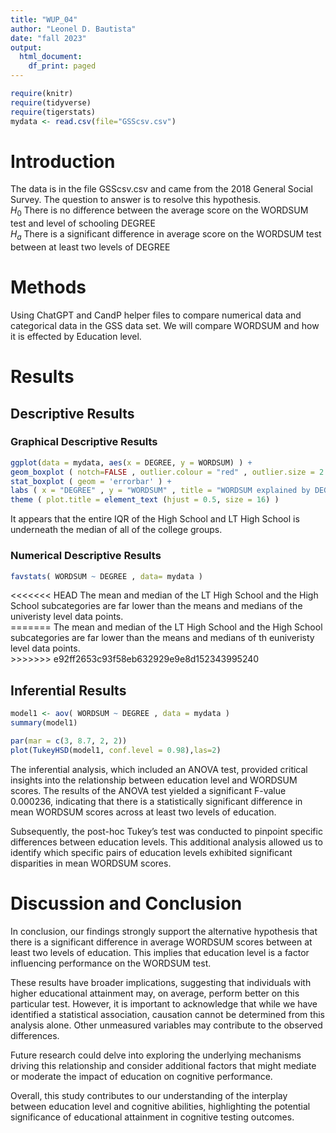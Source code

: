 ```yaml
---
title: "WUP_04"
author: "Leonel D. Bautista"
date: "fall 2023"
output:
  html_document:
    df_print: paged
---
```


```r
require(knitr)
require(tidyverse)
require(tigerstats)
mydata <- read.csv(file="GSScsv.csv")
```

# Introduction

<!--In this section you explain what you are trying to show.  Where did the data come from?  What is the research or other question you are trying to answer?!-->

The data is in the file GSScsv.csv and came from the 2018 General Social Survey.  The question to answer is to resolve this hypothesis.  
$H_0$ There is no difference between the average score on the WORDSUM test and level of schooling DEGREE  
$H_a$ There is a significant difference in average score on the WORDSUM test between at least two levels of DEGREE  

# Methods

<!--Mention that you intend to use chatGPT to the greatest extent possible. Give credit to chatGPT when you use it to create code in your report. Decide on your methods:  use "variable analysis" or other appropriate descriptors.  Make sure to choose at least one graphical method and at least one numerical method.!-->

Using ChatGPT and CandP helper files to compare numerical data and categorical data in the GSS data set. We will compare WORDSUM and how it is effected by Education level.   

# Results

<!--Divide this section into two sub-sections:  One for your descriptive  results and one for your inferential results.!-->

## Descriptive Results

### Graphical Descriptive Results

<!--Graphical results here.  Make sure to show your code.  Provide appropriate labels for axes, giving units if possible, and provide a good title for the graph, too.  Use the graphical results to describe the patterns if any that exist in the data as focused toward the research question!-->

```r
ggplot(data = mydata, aes(x = DEGREE, y = WORDSUM) ) +
geom_boxplot ( notch=FALSE , outlier.colour = "red" , outlier.size = 2 , fill = "darkgray" ) +
stat_boxplot ( geom = 'errorbar' ) +
labs ( x = "DEGREE" , y = "WORDSUM" , title = "WORDSUM explained by DEGREE" ) +
theme ( plot.title = element_text (hjust = 0.5, size = 16) )
```   

It appears that the entire IQR of the High School and LT High School is underneath the median of all of the college groups.   

### Numerical Descriptive Results

<!--Numerical results go here. Use the numerical results to describe the patterns if any that exist in the data as focused toward the research question!-->

```r
favstats( WORDSUM ~ DEGREE , data= mydata )
```

<<<<<<< HEAD
The mean and median of the LT High School and the High School subcategories are far lower than the means and medians of the univeristy level data points.   
=======
The mean and median of the LT High School and the High School subcategories are far lower than the means and medians of th euniveristy level data points.   
>>>>>>> e92ff2653c93f58eb632929e9e8d152343995240

## Inferential Results

<!--State hypothesis clearly.  Make sure your discussion of the inferential test covers all the aspects that the test output produces, such as test statistic, p-value etc.  Make a decision about the null hypothesis, explain the assumptions on which the selected test/procedure was based, and why the chosen procedure satisfys the assumptions and is appropriate to answer the research question!-->

```r
model1 <- aov( WORDSUM ~ DEGREE , data = mydata )
summary(model1)
```
```r
par(mar = c(3, 8.7, 2, 2))
plot(TukeyHSD(model1, conf.level = 0.98),las=2)
```

The inferential analysis, which included an ANOVA test, provided critical insights into the relationship between education level and WORDSUM scores. The results of the ANOVA test yielded a significant F-value 0.000236, indicating that there is a statistically significant difference in mean WORDSUM scores across at least two levels of education.

Subsequently, the post-hoc Tukey's test was conducted to pinpoint specific differences between education levels. This additional analysis allowed us to identify which specific pairs of education levels exhibited significant disparities in mean WORDSUM scores.   


# Discussion and Conclusion

<!--Discussion and conclusion here.  If you found a relationship be sure to consider whether the relationship occurs because one of the variables causes the other, or whether they perhasps are related for some other reason.  Watch the chapter 6 videos from the GeorgeTown videos collection.!-->

In conclusion, our findings strongly support the alternative hypothesis that there is a significant difference in average WORDSUM scores between at least two levels of education. This implies that education level is a factor influencing performance on the WORDSUM test.         

These results have broader implications, suggesting that individuals with higher educational attainment may, on average, perform better on this particular test. However, it is important to acknowledge that while we have identified a statistical association, causation cannot be determined from this analysis alone. Other unmeasured variables may contribute to the observed differences.   

Future research could delve into exploring the underlying mechanisms driving this relationship and consider additional factors that might mediate or moderate the impact of education on cognitive performance.   

Overall, this study contributes to our understanding of the interplay between education level and cognitive abilities, highlighting the potential significance of educational attainment in cognitive testing outcomes.    

